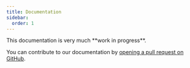 ```yaml
---
title: Documentation
sidebar:
  order: 1
---
```


<Aside type="caution">
  This documentation is very much **work in progress**.
</Aside>

You can contribute to our documentation by [opening a pull request on GitHub](https://github.com/AerynOS/dotdev).

<DirectoryList/>
